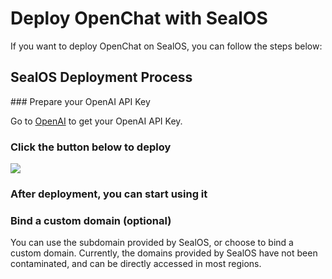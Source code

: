 # Deploy OpenChat with SealOS

If you want to deploy OpenChat on SealOS, you can follow the steps below:

## SealOS Deployment Process

<Steps>
  ### Prepare your OpenAI API Key

Go to [OpenAI](https://platform.openai.com/account/api-keys) to get your OpenAI API Key.

### Click the button below to deploy

[![][deploy-button-image]][deploy-link]

### After deployment, you can start using it

### Bind a custom domain (optional)

You can use the subdomain provided by SealOS, or choose to bind a custom domain. Currently, the domains provided by SealOS have not been contaminated, and can be directly accessed in most regions.

</Steps>

[deploy-button-image]: https://raw.githubusercontent.com/labring-actions/templates/main/Deploy-on-Sealos.svg
[deploy-link]: https://cloud.sealos.io/?openapp=system-template%3FtemplateName%3Dopen-chat
